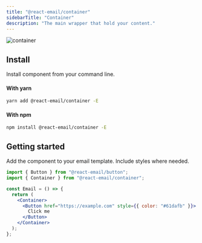 ```yaml
---
title: "@react-email/container"
sidebarTitle: "Container"
description: "The main wrapper that hold your content."
---
```



<img
  className="rounded-md"
  src="/images/components/container.png"
  alt="container"
/>

## Install

Install component from your command line.

#### With yarn

```sh
yarn add @react-email/container -E
```

#### With npm

```sh
npm install @react-email/container -E
```

## Getting started

Add the component to your email template. Include styles where needed.

```jsx
import { Button } from "@react-email/button";
import { Container } from "@react-email/container";

const Email = () => {
  return (
    <Container>
      <Button href="https://example.com" style={{ color: "#61dafb" }}>
        Click me
      </Button>
    </Container>
  );
};
```

<License />
